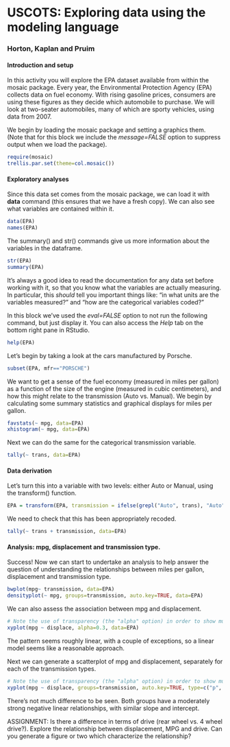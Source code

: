 USCOTS: Exploring data using the modeling language
===========
### Horton, Kaplan and Pruim

#### Introduction and setup
In this activity you will explore the EPA dataset available from within the mosaic package.
Every year, the Environmental Protection Agency (EPA) collects data on fuel economy. With rising gasoline prices, consumers are using these figures as they decide which automobile to purchase. We will look at two-seater automobiles, many of which are sporty vehicles, using data from 2007. 

We begin by loading the mosaic package and setting a graphics them.  (Note that for this block we include the *message=FALSE* option to suppress output when we load the package).  
```r
require(mosaic)
trellis.par.set(theme=col.mosaic())
```

#### Exploratory analyses
Since this data set comes from the mosaic package, we can load it with **data** command (this ensures that we have a fresh copy). We can also see what variables are contained within it.
```r
data(EPA)
names(EPA)
```

The summary() and str() commands give us more information about the variables in the dataframe.
```r
str(EPA)
summary(EPA)
```

It's always a good idea to read the documentation for any data set before working with it, so that you know what the variables are actually measuring. In particular, this *should* tell you important things like: "in what units are the variables measured?" and "how are the categorical variables coded?"

In this block we've used the *eval=FALSE* option to not run the following command, but just display it.  You can also access the *Help* tab on the bottom right pane in RStudio.
```r
help(EPA)
```

Let's begin by taking a look at the cars manufactured by Porsche.
```r
subset(EPA, mfr=="PORSCHE")
```

We want to get a sense of the fuel economy (measured in miles per gallon) as a function of the size of the engine (measured in cubic centimeters), and how this might relate to the transmission (Auto vs. Manual). We begin by calculating some summary statistics and graphical displays for miles per gallon.

```r
favstats(~ mpg, data=EPA)
xhistogram(~ mpg, data=EPA)
```

Next we can do the same for the categorical transmission variable.
```r
tally(~ trans, data=EPA)
```

#### Data derivation

Let's turn this into a variable with two levels: either Auto or Manual, using the transform() function.
```r
EPA = transform(EPA, transmission = ifelse(grepl("Auto", trans), "Auto", "Manual"))
```

We need to check that this has been appropriately recoded.
```r
tally(~ trans + transmission, data=EPA)
```

#### Analysis: mpg, displacement and transmission type.
Success!  Now we can start to undertake an analysis to help answer the question of understanding the relationships between miles per gallon, displacement and transmission type.

```r
bwplot(mpg~ transmission, data=EPA)
densityplot(~ mpg, groups=transmission, auto.key=TRUE, data=EPA)
```

We can also assess the association between mpg and displacement.

```r
# Note the use of transparency (the "alpha" option) in order to show multiple points that are right on top of one another. 
xyplot(mpg ~ displace, alpha=0.3, data=EPA)
```
The pattern seems roughly linear, with a couple of exceptions, so a linear model seems like a reasonable approach. 

Next we can generate a scatterplot of mpg and displacement, separately for each of the transmission types.
```r
# Note the use of transparency (the "alpha" option) in order to show multiple points that are right on top of one another. 
xyplot(mpg ~ displace, groups=transmission, auto.key=TRUE, type=c("p", "r"), alpha=0.3, data=EPA)
```

There's not much difference to be seen.  Both groups have a moderately strong negative linear relationships, with similar slope and intercept.

ASSIGNMENT: Is there a difference in terms of drive (rear wheel vs. 4 wheel drive?).  Explore the relationship between displacement, MPG and drive.  Can you generate a figure or two which characterize the relationship?

